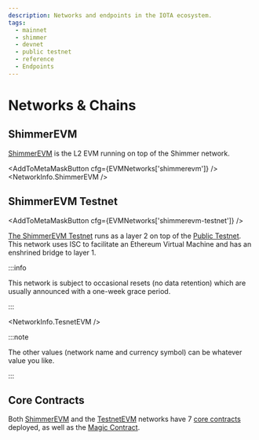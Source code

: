 ```yaml
---
description: Networks and endpoints in the IOTA ecosystem.
tags:
  - mainnet
  - shimmer
  - devnet
  - public testnet
  - reference
  - Endpoints
---
```


# Networks & Chains

## ShimmerEVM

[ShimmerEVM](https://explorer.evm.shimmer.network/) is the L2 EVM running on top of the Shimmer network.

<AddToMetaMaskButton cfg={EVMNetworks['shimmerevm']} />
<NetworkInfo.ShimmerEVM />

## ShimmerEVM Testnet

<AddToMetaMaskButton cfg={EVMNetworks['shimmerevm-testnet']} />

[The ShimmerEVM Testnet](https://explorer.evm.testnet.shimmer.network/) runs as a layer 2 on top
of the [Public Testnet](/build/networks-endpoints/#public-testnet). This network uses ISC to facilitate
an Ethereum Virtual Machine and has an enshrined bridge to layer 1.

:::info

This network is subject to occasional resets (no data retention) which are usually announced with a one-week grace period.

:::

<NetworkInfo.TesnetEVM />

:::note

The other values (network name and currency symbol) can be whatever value you like.

:::

## Core Contracts

Both [ShimmerEVM](#shimmerEVM) and the [TestnetEVM](#testnetEVM) networks have 7
[core contracts](../reference/core-contracts/overview.md) deployed, as well as the
[Magic Contract](../reference/magic-contract.md).
